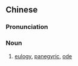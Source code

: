 {{also|颂词}}
==Chinese==
{{zh-forms|s=颂词|alt=頌辭}}

===Pronunciation===
{{zh-pron
|m=sòngcí
|c=zung6 ci4
|mn=qz:siōng-sîr/xm,zz:siōng-sû/xm:siòng-sû
|cat=n
}}

===Noun===
{{zh-noun}}

# [[eulogy]], [[panegyric]], [[ode]]